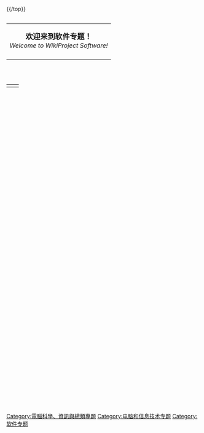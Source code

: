 {{维基专题状态
|1=semi-active
|note=欢迎来到软件专题，此专题致力于改善计算机软件相关条目，欢迎[[WikiProject:软件/成员|加入]]！
|portal=软件
|parent=电脑和信息技术
|sc1=PJ:SOFTW
|sc2=PJ:SOFTWARE
}}
{{/top}}

<div style="float:right; width:100%">

<center>
{| style="border: 1px solid #cfcfff; background-color: lightsalmon; margin-left: 10%; margin-top: 2px; margin-right: 10%" align="center"
|<center><big>'''欢迎来到软件专题！'''<br>
<small>''Welcome to WikiProject Software!''</small></big></center>
|-
|}</center>
<br>
<br>

{{WikiProject:软件/box-header|简介|WikiProject:软件/简介}}
{{WikiProject:软件/简介}}
{{WikiProject:软件/box-footer|}}
</div>

{|
|
<!-- 目标 -->
{{WikiProject:软件/box-header|目标和范畴|WikiProject:软件/目标}}
{{WikiProject:软件/目标}}
{{WikiProject:软件/box-footer|}}

<!--注意事项-->
{{WikiProject:软件/box-header|注意事项|WikiProject:软件/注意事项}}
{{WikiProject:软件/注意事项}}
{{WikiProject:软件/box-footer|}}
| style="vertical-align: top" |
<!--侧边栏-->
{{WikiProject:软件/侧边栏|all=expanded}}
|}

{{clear}}
<!--公告-->
{{WikiProject:软件/box-header|公告|WikiProject:软件/公告}}
{{WikiProject:软件/公告}}
{{WikiProject:软件/box-footer|}}

<!--用户框-->
{{WikiProject:软件/box-header|用户框|WikiProject:软件/用户框}}
{{WikiProject:软件/用户框}}
{{WikiProject:软件/box-footer|}}

<!--条目评级-->
{{WikiProject:软件/box-header|评级|WikiProject:软件/评级}}
{{WikiProject:软件/评级}}
{{WikiProject:软件/box-footer|}}
<!--条目评级-->
{{WikiProject:软件/box-header|待办事项|WikiProject:软件/待办事项}}
{{WikiProject:软件/待办事项}}
{{WikiProject:软件/box-footer|}}
<!--Template-->
{{WikiProject:软件/box-header|软件专题相关模板|WikiProject:软件/Template}}
<div style="width:100%; height:300px; overflow:auto; margin:0px; padding:4px; font-size: 90%;">
{{WikiProject:软件/Template}}
{{WikiProject:软件/box-footer|}}
</div>
<!--参与者-->
{{WikiProject:软件/box-header|参与者|WikiProject:软件/成员}}
<div style="width:100%; height:500px; overflow:auto; margin:0px; padding:4px; font-size: 90%;">
{{WikiProject:软件/成员}}
{{WikiProject:软件/box-footer}}
</div>

{{IT quick links}}
{{WikiProject Footer}}
[[Category:電腦科學、資訊與總類專題|Category:電腦科學、資訊與總類專題]]
[[Category:电脑和信息技术专题|Category:电脑和信息技术专题]]
[[Category:软件专题|Category:软件专题]]